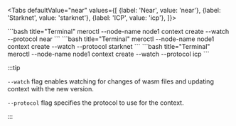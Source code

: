 
<Tabs
    defaultValue="near"
    values={[
        {label: 'Near', value: 'near'},
        {label: 'Starknet', value: 'starknet'},
        {label: 'ICP', value: 'icp'},
    ]}>

<TabItem value="near">
```bash title="Terminal"
meroctl --node-name node1 context create --watch <application_path> --protocol near
```
</TabItem>

<TabItem value="starknet">
```bash title="Terminal"
meroctl --node-name node1 context create --watch <application_path> --protocol starknet
```
</TabItem>

<TabItem value="icp">
```bash title="Terminal"
meroctl --node-name node1 context create --watch <application_path> --protocol icp
```
</TabItem>

</Tabs>

:::tip

`--watch` flag enables watching for changes of wasm files and updating context
with the new version.

`--protocol` flag specifies the protocol to use for the context.

:::
